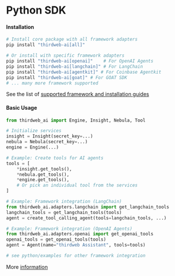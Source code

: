 # Python SDK

#### Installation

```bash
# Install core package with all framework adapters
pip install "thirdweb-ai[all]"

# Or install with specific framework adapters
pip install "thirdweb-ai[openai]"    # For OpenAI Agents
pip install "thirdweb-ai[langchain]" # For LangChain
pip install "thirdweb-ai[agentkit]" # For Coinbase Agentkit
pip install "thirdweb-ai[goat]" # For GOAT SDK
# ... many more framework supported
```

See the list of [supported framework and installation guides](python/thirdweb-ai#install-with-framework-specific-adapters)

#### Basic Usage

```python
from thirdweb_ai import Engine, Insight, Nebula, Tool

# Initialize services
insight = Insight(secret_key=...)
nebula = Nebula(secret_key=...)
engine = Engine(...)

# Example: Create tools for AI agents
tools = [
    *insight.get_tools(),
    *nebula.get_tools(),
    *engine.get_tools(),
    # Or pick an individual tool from the services
]

# Example: Framework integration (LangChain)
from thirdweb_ai.adapters.langchain import get_langchain_tools
langchain_tools = get_langchain_tools(tools)
agent = create_tool_calling_agent(tools=langchain_tools, ...)

# Example: Framework integration (OpenAI Agents)
from thirdweb_ai.adapters.openai import get_openai_tools
openai_tools = get_openai_tools(tools)
agent = Agent(name="thirdweb Assistant", tools=tools)

# see python/examples for other framework integration
```

More [information](python/thirdweb-ai)